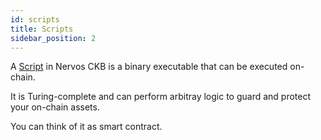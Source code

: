 ```yaml
---
id: scripts
title: Scripts
sidebar_position: 2
---
```


A [Script](/docs/concepts/glossary/#script) in Nervos CKB is a binary executable that can be executed on-chain. 

It is Turing-complete and can perform arbitray logic to guard and protect your on-chain assets.

You can think of it as smart contract.
